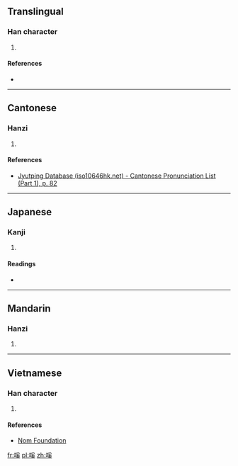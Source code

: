 ==Translingual==

===Han character===
{{Han char|rn=30|rad=口|as=10|sn=13|four=|canj=口月女大 (RBVK)|ids=⿰[[口]][[奚]]}}

# {{defn|Han|sort=口10}}

====References====
* {{Han ref|kx=0202.370|dkj=04081|dj=0425.170|hdz=10669.040|uh=55D8|ud=21976}}

----

==Cantonese==

===Hanzi===
{{yue-hanzi|jyut=[[gai1]]|y=gai1}}

# {{defn|lang=yue|sort=口10}}

====References====
*[http://www.iso10646hk.net/jp/document/download.jsp Jyutping Database (iso10646hk.net) - Cantonese Pronunciation List (Part 1), p. 82]

----

==Japanese==

===Kanji===
{{ja-kanji|grade=|rs=口10}}

# {{defn|lang=ja|sort=口10}}

====Readings====
* {{ja-readings|on=[[けい]] (kei)|kun=[[こえ]] (koe)}}

----

==Mandarin==

===Hanzi===
{{cmn-hanzi|pin=[[jī]] ([[ji1]])|wg=chi<sup>1</sup>}}

# {{defn|lang=cmn|sort=口10}}

----

==Vietnamese==

===Han character===
{{vi-hantu|[[hề]]|rs=口10}}

# {{defn|lang=vi|sort=口10}}

====References====
*[http://nomfoundation.org/common/nom_details.php?codepoint=55d8 Nom Foundation]

[[fr:嗘]]
[[pl:嗘]]
[[zh:嗘]]